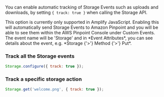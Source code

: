You can enable automatic tracking of Storage Events such as uploads and downloads, by setting `{ track: true }` when calling the Storage API.

<Callout warning>
  This option is currently only supported in Amplify JavaScript. Enabling this
  will automatically send Storage Events to Amazon Pinpoint and you will be able
  to see them within the AWS Pinpoint Console under Custom Events. The event
  name will be 'Storage' and in *Event Attributes*, you can see details about
  the event, e.g. *Storage {'>'} Method {'>'} Put*.
</Callout>

### Track all the Storage events

```javascript
Storage.configure({ track: true });
```

### Track a specific storage action

```javascript
Storage.get('welcome.png', { track: true });
```
